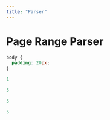 ```yaml
---
title: "Parser"
---
```

 
# Page Range Parser
 
<Playground preset="sjs-daisyui">

```css styles.css hidden
body {
  padding: 20px;
}
```
```js index.js file=out/demos/parser/fullLinkJS.dest/main.js hidden
1
```

```scala App.scala file=demos/parser/src/parser/App.scala active
5
```

```scala Parser.scala file=demos/parser/src/parser/Parser.scala
5
```

```scala ParserTests.scala file=demos/parser/test/src/ParserTests.scala
5
```

```html index.html hidden
```

</Playground>
